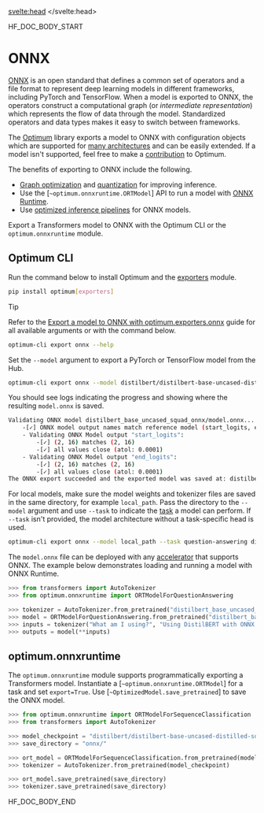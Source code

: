 <script lang="ts">
let fw: "pt" | "tf" = "pt";
onMount(() => {
    const urlParams = new URLSearchParams(window.location.search);
    fw = urlParams.get("fw") || "pt";
});
</script>
<svelte:head>
  <meta name="hf:doc:metadata" content={metadata} >
</svelte:head>

<!--HF DOCBUILD BODY START-->

HF_DOC_BODY_START

<!--Copyright 2020 The HuggingFace Team. All rights reserved.

Licensed under the Apache License, Version 2.0 (the "License"); you may not use this file except in compliance with
the License. You may obtain a copy of the License at

http://www.apache.org/licenses/LICENSE-2.0

Unless required by applicable law or agreed to in writing, software distributed under the License is distributed on
an "AS IS" BASIS, WITHOUT WARRANTIES OR CONDITIONS OF ANY KIND, either express or implied. See the License for the
specific language governing permissions and limitations under the License.

⚠️ Note that this file is in Markdown but contain specific syntax for our doc-builder (similar to MDX) that may not be
rendered properly in your Markdown viewer.

-->

# ONNX

[ONNX](http://onnx.ai) is an open standard that defines a common set of operators and a file format to represent deep learning models in different frameworks, including PyTorch and TensorFlow. When a model is exported to ONNX, the operators construct a computational graph (or *intermediate representation*) which represents the flow of data through the model. Standardized operators and data types makes it easy to switch between frameworks.

The [Optimum](https://huggingface.co/docs/optimum/index) library exports a model to ONNX with configuration objects which are supported for [many architectures](https://huggingface.co/docs/optimum/exporters/onnx/overview) and can be easily extended. If a model isn't supported, feel free to make a [contribution](https://huggingface.co/docs/optimum/exporters/onnx/usage_guides/contribute) to Optimum.

The benefits of exporting to ONNX include the following.

- [Graph optimization](https://huggingface.co/docs/optimum/onnxruntime/usage_guides/optimization) and [quantization](https://huggingface.co/docs/optimum/onnxruntime/usage_guides/quantization) for improving inference.
- Use the [`~optimum.onnxruntime.ORTModel`] API to run a model with [ONNX Runtime](https://onnxruntime.ai/).
- Use [optimized inference pipelines](https://huggingface.co/docs/optimum/main/en/onnxruntime/usage_guides/pipelines) for ONNX models.

Export a Transformers model to ONNX with the Optimum CLI or the `optimum.onnxruntime` module.

## Optimum CLI

Run the command below to install Optimum and the [exporters](https://huggingface.co/docs/optimum/exporters/overview) module.

```bash
pip install optimum[exporters]
```

> [!TIP]
> Refer to the [Export a model to ONNX with optimum.exporters.onnx](https://huggingface.co/docs/optimum/exporters/onnx/usage_guides/export_a_model#exporting-a-model-to-onnx-using-the-cli) guide for all available arguments or with the command below.
> ```bash
> optimum-cli export onnx --help
> ```

Set the `--model` argument to export a PyTorch or TensorFlow model from the Hub.

```bash
optimum-cli export onnx --model distilbert/distilbert-base-uncased-distilled-squad distilbert_base_uncased_squad_onnx/
```

You should see logs indicating the progress and showing where the resulting `model.onnx` is saved.

```bash
Validating ONNX model distilbert_base_uncased_squad_onnx/model.onnx...
	-[✓] ONNX model output names match reference model (start_logits, end_logits)
	- Validating ONNX Model output "start_logits":
		-[✓] (2, 16) matches (2, 16)
		-[✓] all values close (atol: 0.0001)
	- Validating ONNX Model output "end_logits":
		-[✓] (2, 16) matches (2, 16)
		-[✓] all values close (atol: 0.0001)
The ONNX export succeeded and the exported model was saved at: distilbert_base_uncased_squad_onnx
```

For local models, make sure the model weights and tokenizer files are saved in the same directory, for example `local_path`. Pass the directory to the `--model` argument and use `--task` to indicate the [task](https://huggingface.co/docs/optimum/exporters/task_manager) a model can perform. If `--task` isn't provided, the model architecture without a task-specific head is used.

```bash
optimum-cli export onnx --model local_path --task question-answering distilbert_base_uncased_squad_onnx/
```

The `model.onnx` file can be deployed with any [accelerator](https://onnx.ai/supported-tools.html#deployModel) that supports ONNX. The example below demonstrates loading and running a model with ONNX Runtime.

```python
>>> from transformers import AutoTokenizer
>>> from optimum.onnxruntime import ORTModelForQuestionAnswering

>>> tokenizer = AutoTokenizer.from_pretrained("distilbert_base_uncased_squad_onnx")
>>> model = ORTModelForQuestionAnswering.from_pretrained("distilbert_base_uncased_squad_onnx")
>>> inputs = tokenizer("What am I using?", "Using DistilBERT with ONNX Runtime!", return_tensors="pt")
>>> outputs = model(**inputs)
```

## optimum.onnxruntime

The `optimum.onnxruntime` module supports programmatically exporting a Transformers model. Instantiate a [`~optimum.onnxruntime.ORTModel`] for a task and set `export=True`. Use [`~OptimizedModel.save_pretrained`] to save the ONNX model.

```python
>>> from optimum.onnxruntime import ORTModelForSequenceClassification
>>> from transformers import AutoTokenizer

>>> model_checkpoint = "distilbert/distilbert-base-uncased-distilled-squad"
>>> save_directory = "onnx/"

>>> ort_model = ORTModelForSequenceClassification.from_pretrained(model_checkpoint, export=True)
>>> tokenizer = AutoTokenizer.from_pretrained(model_checkpoint)

>>> ort_model.save_pretrained(save_directory)
>>> tokenizer.save_pretrained(save_directory)
```


<!--HF DOCBUILD BODY END-->

HF_DOC_BODY_END

